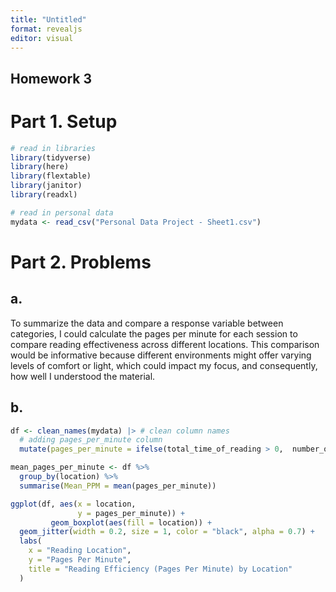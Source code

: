```yaml
---
title: "Untitled"
format: revealjs
editor: visual
---
```


## Homework 3

# Part 1. Setup

```r
# read in libraries
library(tidyverse)
library(here)
library(flextable)
library(janitor)
library(readxl)

# read in personal data
mydata <- read_csv("Personal Data Project - Sheet1.csv")
```

# Part 2. Problems

## a.

To summarize the data and compare a response variable between categories, I could calculate the pages per minute for each session to compare reading effectiveness across different locations. This comparison would be informative because different environments might offer varying levels of comfort or light, which could impact my focus, and consequently, how well I understood the material.

## b.

```r
df <- clean_names(mydata) |> # clean column names
  # adding pages_per_minute column
  mutate(pages_per_minute = ifelse(total_time_of_reading > 0,  number_of_pages / total_time_of_reading, 0))

mean_pages_per_minute <- df %>%
  group_by(location) %>%
  summarise(Mean_PPM = mean(pages_per_minute))

ggplot(df, aes(x = location,
               y = pages_per_minute)) +
         geom_boxplot(aes(fill = location)) +
  geom_jitter(width = 0.2, size = 1, color = "black", alpha = 0.7) +
  labs(
    x = "Reading Location",
    y = "Pages Per Minute",
    title = "Reading Efficiency (Pages Per Minute) by Location"
  )
```

